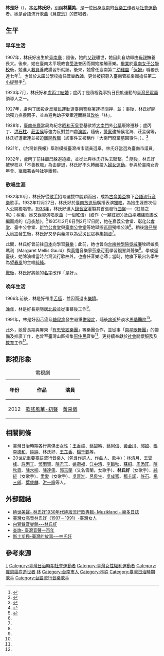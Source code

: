 {{More footnotes|time=2015-09-23}}
{{refimprove|time=2015-09-23}}

{{Infobox Hokkien name
| title      = 林是好
| hanji      = 林是好
| poj        = Lîm Sī-hòⁿ
| hanlo      = 
| tl         = Lîm Sī-hònn
| bp         = 
| hokkienipa = 
| context    = 
| image      = 林氏好.jpg
| caption    = 
}}
'''林是好'''（{{bd|1907年||1991年|}}），[[本名|本名]]'''林氏好'''，[[别名|別稱]]'''林麗美'''，是一位出身[[臺南|臺南]]的[[音樂產業|音樂工作]]者及[[社會運動|社會運動]]者。她是台語流行歌曲《[[月夜愁|月夜愁]]》的首唱者。

== 生平 ==

=== 早年生活 ===
1907年，林氏好出生於[[臺南廳|臺南廳]]；隨後，她的[[父親|父親]]離世，她因此自幼即由[[母親|母親]]撫養長大。後來，她在臺南太平境教會[[受洗|受洗]]並因而開始接觸音樂。[[畢業|畢業]]於[[臺南女子公學校|臺南女子公學校]]後，她進入[[教員|教員]]養成講習所就讀。後來，她曾任臺南第二[[幼稚園|幼稚園]]「[[保姆|保姆]]」職務長達七年<ref name=":2">{{Cite web|url=http://memory.ncl.edu.tw/tm_cgi/hypage.cgi?HYPAGE=toolbox_figure_detail.hpg&project_id=twpeop&dtd_id=15&subject_name=%E8%87%BA%E7%81%A3%E6%AD%B7%E5%8F%B2%E4%BA%BA%E7%89%A9%E5%B0%8F%E5%82%B3--%E6%98%8E%E6%B8%85%E6%9A%A8%E6%97%A5%E6%93%9A%E6%99%82%E6%9C%9F&subject_url=toolbox_figure.hpg&xml_id=0000293695&who=%E6%9E%97%E6%B0%8F%E5%A5%BD|title=臺灣記憶 Taiwan Memory|accessdate=2017-10-21|author=|date=|work=memory.ncl.edu.tw|publisher=國家圖書館|language=zh-TW|archive-date=2019-08-14|archive-url=https://web.archive.org/web/20190814130702/http://memory.ncl.edu.tw/tm_cgi/hypage.cgi?HYPAGE=toolbox_figure_detail.hpg&project_id=twpeop&dtd_id=15&subject_name=%E8%87%BA%E7%81%A3%E6%AD%B7%E5%8F%B2%E4%BA%BA%E7%89%A9%E5%B0%8F%E5%82%B3--%E6%98%8E%E6%B8%85%E6%9A%A8%E6%97%A5%E6%93%9A%E6%99%82%E6%9C%9F&subject_url=toolbox_figure.hpg&xml_id=0000293695&who=%E6%9E%97%E6%B0%8F%E5%A5%BD|dead-url=no}}</ref>，也曾於[[末廣町_(臺南市)|末廣]]公學校擔任[[音樂教學|音樂教師]]，更曾被招募入臺南管絃樂團擔任第二[[小提琴|小提琴]]手<ref name=":3">{{Cite web|url=http://www.merit-times.com.tw/newspage.aspx?unid=249087|title=台 灣 近 代 人 物-- 絕世美聲 林氏好|accessdate=2017-10-21|author=|date=|publisher=[[人間福報|人間福報]]|archive-date=2019-08-14|archive-url=https://web.archive.org/web/20190814124631/http://www.merit-times.com.tw/newspage.aspx?unid=249087|dead-url=no}}</ref>。

1923年7月，林氏好和[[盧丙丁|盧丙丁]][[結婚|結婚]]；盧丙丁是積極從事抗日民族運動的[[臺灣民眾黨_(1927年)|臺灣民眾黨]]領導人之一。

1927年，盧丙丁因投身[[反殖民|反殖民]]運動遭[[臺南警察署|臺南警察署]]逮捕關押，並；事後，林氏好開始獨力撫養兩子，並為避免幼子受牽連而將其[[改姓|改姓]]「林」。

1928年，[[臺南州廳|臺南州廳]]當局為紀念[[昭和天皇|昭和天皇]]登基欲將[[寧南門_(臺南市)|大南門]]外[[公墓|公墓]]廢除遷移；盧丙丁、[[洪石柱|洪石柱]]、[[莊孟侯|莊孟侯]]等強力反對並四處[[演說|演說]]，隨後，[[臺灣總督府警察|警察]]逮捕侯北海、莊孟侯等，林氏好遭牽連並被迫[[辭職|離開教職]]（該事件又被稱作「大南門廢棄墓園事件」）。<ref name=":0">{{Cite book|title=彰化縣歷史建築彰化市公會堂調查研究|last=郭俊沛|first=建築師事務所|publisher=彰化縣文化局|year=2005年3月|isbn=957-01-9832-X|location=彰化縣彰化市|pages=2–2、2–17－2–22}}</ref>

1931年，《台灣新民報》舉辦模擬臺灣州市議員選舉，林氏好當選為臺南市議員。

1932年，盧丙丁前往[[廈門|廈門]]躲避追緝，並從此與林氏好失去聯繫。<ref name=":1">{{Cite web|title=太陽旗下離別詩─臺灣第一女高音林氏好與盧丙丁|url=http://tkuir.lib.tku.edu.tw:8080/dspace/bitstream/987654321/96941/2/%E7%A4%BE%E6%9C%83%E9%81%8B%E5%8B%95%E4%B9%8B%E5%A6%BB.pdf|accessdate=2017-10-21|author=陳慧勻|date=2013|last=|work=|publisher=|archive-date=2021-01-20|archive-url=https://web.archive.org/web/20210120231651/http://tkuir.lib.tku.edu.tw:8080/dspace/bitstream/987654321/96941/2/%E7%A4%BE%E6%9C%83%E9%81%8B%E5%8B%95%E4%B9%8B%E5%A6%BB.pdf|dead-url=no}}</ref> 隨後，林氏好被學校以「不善教職」為由辭退，林氏好不久轉而投入[[婦女運動|婦女運動]]，參與於臺南女青年會、組織芸香吟社等團體。

=== 歌唱生涯 ===
1932年10月，林氏好從[[歌手|歌手]]招考選拔中脫穎而出，成為[[古倫美亞唱片|古侖美亞]]旗下[[台語流行音樂|台語流行音樂]]歌手。1932年12月27日，林氏好於[[原臺南放送局|臺南放送局]]廣播表演[[独唱|獨唱]]，為她生涯首次個人公開獨唱會。[[1933年臺灣|1933年]]，林氏好進入[[錄音室|錄音室]]灌製其首張發行[[曲盤|曲盤]]──〈紅鶯之鳴〉；稍後，她又錄製演唱歌曲〈一個紅蛋〉(或作〈一顆紅蛋〉)及由[[平埔族|平埔族]]歌謠[[改編曲|改編]]而成的《[[月夜愁|月夜愁]]》。<ref>{{Cite book|title=工運 歌聲 反殖民 : 盧丙丁與林氏好的年代|last=黃|first=信彰|publisher=臺北市文化局|year=2010年10月|isbn=986-02-5053-X|location=臺北市|pages=130-133}}</ref>1935年2月6日到2月17日間，她在嘉義公會堂、[[彰化公會堂|彰化公會堂]]、臺中公會堂、[[新竹公會堂|新竹公會堂]]與[[臺南公會堂|臺南公會堂]]等地舉辦[[巡迴演唱會|巡迴]]獨唱公演<ref name=":0" />。稍後[[墩仔腳大地震|墩仔腳大地震]]發生後，林氏好又參與義演以為受災民眾募集[[物資|物資]]<ref name=":1" />。

此間，林氏好曾前往[[日本|日本]]向{{Link-ja|関屋敏子|関屋敏子}}學習[[聲樂|聲樂]]；此前，她也曾向[[台南神學院|台南神學院]][[吳威廉|吳威廉]]牧師娘吳瑪利（Margaret Mellis Gauld）與[[義大利人|義籍]]音樂家[[莎樂可莉|莎樂可莉]]學習[[鋼琴|鋼琴]]與聲樂<ref name=":0" />。學成返臺後，她除演唱當時台灣流行歌曲外，也擔任音樂老師；當時，她旗下最出名學生為[[望春風|望春風]]的主唱[[純純_(歌手)|純純]]。

[[戰後台灣|戰後]]，林氏好將她的[[名字|名字]]改作「是好」。

=== 晚年生活 ===
1966年前後，林是好罹患[[舌癌|舌癌]]，並因而退出[[樂壇|樂壇]]。

[[晚年|晚年]]，林是好長期隱居[[北投|北投]]並從事幕後工作<ref name=":2" />。

1991年，林是好因舌癌及[[糖尿病|糖尿病]]發生嚴重[[併發症|併發症]]，隨後[[病逝|病逝]]於淡水[[馬偕醫院|馬偕醫院]]<ref name=":3" />。

此外，她曾長期與屏東「[[有忠管絃樂團|有忠管絃樂團]]」等樂團合作，並從事「[[南星歌舞團|南星歌舞團]]」的籌備及推廣工作，也曾至臺灣山區採集[[臺灣原住民族|原住民]]音樂<ref name=":2" />，更持續奉獻於[[社會|社會]]關懷服務及[[教育|教育]]工作<ref name=":3" />。

== 影視形象 ==
{| class="wikitable"
|+電視劇
!年份
!作品
!演員
|-
|2012
|[[歌謠風華-初聲|歌謠風華-初聲]]
|[[黃采儀|黃采儀]]
|}

==相關詞條==
*臺灣日治時期各行業傑出女性：[[王香禪|王香禪]]、[[蔡碧吟|蔡碧吟]]、[[蔡阿信|蔡阿信]]、[[黃金川|黃金川]]、[[郭娘|郭娘]]、[[張李德和|張李德和]]、[[純純_(歌手)|純純]]、林氏好、[[王芷香|王芷香]]、[[楊千鶴|楊千鶴]]等。
*20世紀重要臺語流行音樂人（包含作詞人、作曲人、歌手）：[[林清月|林清月]]、[[王雲峰_(作曲家)|王雲峰]]、[[許丙丁|許丙丁]]、[[鄧雨賢|鄧雨賢]]、[[陳君玉|陳君玉]]、[[姚讚福|姚讚福]]、[[江中清|江中清]]、[[李臨秋|李臨秋]]、[[蘇桐|蘇桐]]、[[周添旺|周添旺]]、[[陳秋霖|陳秋霖]]、[[陳水柳|陳水柳]]、[[陳達儒|陳達儒]]、[[郭玉蘭|郭玉蘭]]（又名雪蘭，女歌手）、'''林氏好'''（女歌手）、[[純純_(歌手)|純純]]（女歌手）、[[愛愛_(歌手)|愛愛]]（女歌手）、[[吳晉淮|吳晉淮]]、[[呂泉生|呂泉生]]、[[吳成家|吳成家]]、[[那卡諾|那卡諾]]、[[許石|許石]]、[[楊三郎_(作曲家)|楊三郎]]、[[葉俊麟|葉俊麟]]、[[洪一峰|洪一峰]]等人。

== 外部鏈結 ==
* [https://web.archive.org/web/20190224234348/http://blog.roodo.com/muzikland/archives/19338192.html 絶世美聲- 林氏好1930年代絶版流行歌専輯- Muzikland - 樂多日誌]
* [http://women.nmth.gov.tw/information_93_39916.html 臺灣女高音林氏好（1907－1991）-臺灣女人] {{Wayback|url=http://women.nmth.gov.tw/information_93_39916.html |date=20191101053349 }}
* [http://folkartist2.e-lib.nctu.edu.tw/collection/Egret/shi_hao/about7.html 白鷺鷥音樂館---林氏好] {{Wayback|url=http://folkartist2.e-lib.nctu.edu.tw/collection/Egret/shi_hao/about7.html |date=20200131034517 }}
* [http://audio.nmth.gov.tw/audio/zh-TW/Item/Search?TypeName=Artist&Keyword=林氏好&haveAudio=False 查詢- 臺灣音聲一百年] {{Wayback|url=http://audio.nmth.gov.tw/audio/zh-TW/Item/Search?TypeName=Artist&Keyword=%E6%9E%97%E6%B0%8F%E5%A5%BD&haveAudio=False |date=20190812003732 }}
* [http://the.nmth.gov.tw/nmth/zh-TW/Item/Detail/9824c5e0-2554-48c7-994f-17fee7503ba2 斯土斯民-臺灣的故事---林氏好] {{Wayback|url=http://the.nmth.gov.tw/nmth/zh-TW/Item/Detail/9824c5e0-2554-48c7-994f-17fee7503ba2 |date=20191029034418 }}

== 參考來源 ==
{{reflist}}

[[Category:台灣女歌手|L]]
[[Category:臺灣日治時期社會運動者|Category:臺灣日治時期社會運動者]]
[[Category:臺灣女性權利運動者|Category:臺灣女性權利運動者]]
[[Category:罹患癌症逝世者|Category:罹患癌症逝世者]]
[[Category:閩南裔臺灣人|林]]
[[Category:台南市人|Category:台南市人]]
[[Category:林姓|Category:林姓]]
[[Category:臺灣日治時期歌手|Category:臺灣日治時期歌手]]
[[Category:台語流行音樂歌手|Category:台語流行音樂歌手]]